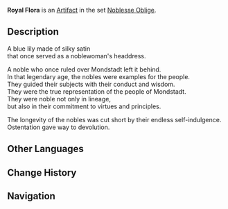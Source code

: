 {{Artifact Infobox
|image = Item Royal Flora.png
|set   = Noblesse Oblige
|piece = Flower of Life
}}
{{Description|A satin flower with a glossy finish, fit for an elegant gathering. It still looks as distinguished as it did on the day it was cast aside.}}
'''Royal Flora''' is an [[Artifact]] in the set [[Noblesse Oblige]].

==Description==
A blue lily made of silky satin<br />that once served as a noblewoman's headdress.

A noble who once ruled over Mondstadt left it behind.<br />In that legendary age, the nobles were examples for the people.<br />They guided their subjects with their conduct and wisdom.<br />They were the true representation of the people of Mondstadt.<br />They were noble not only in lineage,<br />but also in their commitment to virtues and principles.

The longevity of the nobles was cut short by their endless self-indulgence.<br />Ostentation gave way to devolution.

==Other Languages==
{{Other Languages
|en      = Royal Flora
|zhs     = 宗室之花
|zhs_rm  = Zōngshì zhī Huā
|zht     = 宗室之花
|zht_rm  = Zōngshì zhī Huā
|zh_tl   = Royal Flower
|ja      = 旧貴族の花
|ja_rm   = Kyuu Kizoku no Hana
|ja_tl   = Old Noble's Flower
|ko      = 왕실의 꽃
|ko_rm   = Wangsil-ui Kkot
|ko_tl   = Royal Flower
|es      = Flora Real
|es_tl   = 
|fr      = Fleur du Noble
|fr_tl   = Flower of the Noble
|ru      = Королевский цветок
|ru_tl   = Royal Flower
|th      = Royal Flora
|vi      = Hoa Tông Thất
|vi_tl   = 
|de      = Königliche Blume
|de_tl   = Royal Flower
|id      = Royal Flora
|pt      = Flor Real
|pt_tl   = 
}}

==Change History==
{{Change History|1.0}}

==Navigation==
{{Artifact Set Navbox|Noblesse Oblige}}